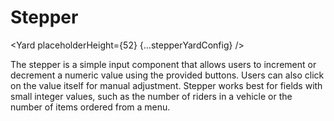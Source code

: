 



# Stepper

<Yard placeholderHeight={52} {...stepperYardConfig} />

The stepper is a simple input component that allows users to increment or decrement a numeric
value using the provided buttons. Users can also click on the value itself for manual
adjustment. Stepper works best for fields with small integer values, such as the number of
riders in a vehicle or the number of items ordered from a menu.

<Exports
  component={StepperExports}
  title="Stepper exports"
  path="baseui/stepper"
/>
